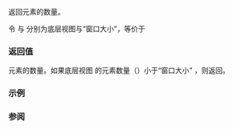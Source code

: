 {{cpp/ranges/slide_view/title|size}}
{{cpp/ranges/slide_view/navbar}}

{{dcl begin}}
{{dcl|num=1|since=c++23|
constexpr auto size()
  requires ranges::sized_range&lt;V&gt;;
}}
{{dcl|num=2|since=c++23|
constexpr auto size() const
  requires ranges::sized_range&lt;const V&gt;;
}}
{{dcl end}}

返回元素的数量。

令 {{rlpsi|/#base_}} 与 {{rlpsi|/#n_}} 分别为底层视图与“窗口大小”，等价于

{{source|1=
auto sz = ranges::distance(base_) - n_ + 1;
if (sz &lt; 0)
    sz = 0;
return /*to-unsigned-like*/(sz);
}}

===返回值===
元素的数量。如果底层视图 {{rlpsi|/#base_}} 的元素数量（{{box|{{c/core|ranges::size(}}{{rlpsi|/#base_}}{{c/core|)}}}}）小于“窗口大小” {{rlpsi|/#n_}}，则返回{{c|0}}。

===示例===
{{example
|code=
#include &lt;forward_list&gt;
#include &lt;iostream&gt;
#include &lt;list&gt;
#include &lt;ranges&gt;

int main()
{
    constexpr static auto v = {1, 2, 3, 4, 5, 6};

    constexpr int width1{4};
    constexpr auto view1{std::views::slide(v, width1)};
    static_assert(view1.size() == 3);
    static_assert(view1.size() == (v.size() - width1 + 1));

    constexpr int width2{8};
    constexpr auto view2{std::views::slide(v, width2)};
    // 窗口过宽，因此 view2 没有元素：
    static_assert(view2.size() == 0);

    std::forward_list forward_list = v;
    const auto view3{std::views::slide(forward_list, width1)};
//  auto x = view3.size(); // 错误：不满足 sized_range 的约束

    std::list list = v;
    const auto view4{std::views::slide(list, width1)};
    std::cout &lt;&lt; view4.size() &lt;&lt; '\n'; // 打印 3
}
|output=
3
}}

===参阅===
{{dsc begin}}
{{dsc inc|cpp/ranges/dsc size}}
{{dsc inc|cpp/ranges/dsc ssize}}
{{dsc end}}

{{langlinks|de|en|es|ja|ru}}